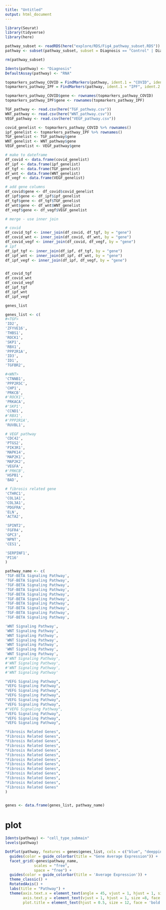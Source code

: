 ```yaml
---
title: "Untitled"
output: html_document
---
```


```r
library(Seurat)
library(tidyverse)
library(here)
```

```r
pathway_subset <- readRDS(here("explore/RDS/Fig4_pathway_subset.RDS"))
pathway <- subset(pathway_subset, subset = Diagnosis == "Control" | Diagnosis == "COVID" | Diagnosis == "IPF")

rm(pathway_subset)
```

```r
Idents(pathway) <- "Diagnosis"
DefaultAssay(pathway) <- "RNA"

topmarkers_pathway_COVID = FindMarkers(pathway, ident.1 = "COVID", ident.2 = "IPF", only.pos = TRUE, min.pct = 0.25, logfc.threshold = 0.25)
topmarkers_pathway_IPF = FindMarkers(pathway, ident.1 = "IPF", ident.2 = "COVID", only.pos = TRUE, min.pct = 0.25, logfc.threshold = 0.25)

topmarkers_pathway_COVID$gene <- rownames(topmarkers_pathway_COVID)
topmarkers_pathway_IPF$gene <- rownames(topmarkers_pathway_IPF)

TGF_pathway <- read.csv(here("TGF_pathway.csv"))
WNT_pathway <- read.csv(here("WNT_pathway.csv"))
VEGF_pathway <- read.csv(here("VEGF_pathway.csv"))
```

```r
covid_genelist <- topmarkers_pathway_COVID %>% rownames()
ipf_genelist <- topmarkers_pathway_IPF %>% rownames()
TGF_genelist <- TGF_pathway$gene
WNT_genelist <- WNT_pathway$gene 
VEGF_genelist <- VEGF_pathway$gene

# make to dateframe 
df_covid <- data.frame(covid_genelist)
df_ipf <- data.frame(ipf_genelist)
df_tgf <- data.frame(TGF_genelist)
df_wnt <- data.frame(WNT_genelist)
df_vegf <- data.frame(VEGF_genelist)

# add gene columns 
df_covid$gene <- df_covid$covid_genelist
df_ipf$gene <- df_ipf$ipf_genelist
df_tgf$gene <- df_tgf$TGF_genelist
df_wnt$gene <- df_wnt$WNT_genelist
df_vegf$gene <- df_vegf$VEGF_genelist

```

```r
# merge - use inner join  

# covid 
df_covid_tgf <- inner_join(df_covid, df_tgf, by = "gene")
df_covid_wnt <- inner_join(df_covid, df_wnt, by = "gene")
df_covid_vegf <- inner_join(df_covid, df_vegf, by = "gene")
# ipf 
df_ipf_tgf <- inner_join(df_ipf, df_tgf, by = "gene")
df_ipf_wnt <- inner_join(df_ipf, df_wnt, by = "gene")
df_ipf_vegf <- inner_join(df_ipf, df_vegf, by = "gene")


df_covid_tgf
df_covid_wnt
df_covid_vegf
df_ipf_tgf
df_ipf_wnt
df_ipf_vegf
```

```r
genes_list
```


```r
genes_list <- c(
#<TGF> 
'ID2',
'ZFYVE16',
'THBS1',
'ROCK1',
'SKP1',
'RBX1',
'PPP2R1A',
'ID3',
'ID1',
'TGFBR2',

#<WNT>
'CTNNB1',
'PPP2R5C',
'CHP1',
'PRKCB',
#'ROCK1',
'PRKACA',
#'SKP1',
'CCND1',
#'RBX1',
#'PPP2R1A',
'RUVBL1', 

# VEGF pathway
'CDC42',
'PTGS2',
'PIK3R1',
'MAPK14',
'MAP2K1',
'MAP2K2',
'VEGFA',
#'PRKCB',
'HSPB1',
'BAD',

# fibrosis related gene 
'CTHRC1', 
'COL1A1', 
'COL3A1',
'PDGFRA',
'ELN', 
'ACTA2',

'SPINT2',
'FGFR4',
'GPC3', 
'NPNT', 
'CES1',

'SERPINF1', 
'PI16'
)

pathway_name <- c(
'TGF-BETA Signaling Pathway',
'TGF-BETA Signaling Pathway',
'TGF-BETA Signaling Pathway',
'TGF-BETA Signaling Pathway',
'TGF-BETA Signaling Pathway',
'TGF-BETA Signaling Pathway',
'TGF-BETA Signaling Pathway',
'TGF-BETA Signaling Pathway',
'TGF-BETA Signaling Pathway',
'TGF-BETA Signaling Pathway',

'WNT Signaling Pathway',
'WNT Signaling Pathway',
'WNT Signaling Pathway',
'WNT Signaling Pathway',
'WNT Signaling Pathway',
'WNT Signaling Pathway',
'WNT Signaling Pathway',
#'WNT Signaling Pathway',
#'WNT Signaling Pathway',
#'WNT Signaling Pathway',
#'WNT Signaling Pathway'

"VEFG Signaling Pathway",
"VEFG Signaling Pathway",
"VEFG Signaling Pathway",
"VEFG Signaling Pathway",
"VEFG Signaling Pathway",
"VEFG Signaling Pathway",
#"VEFG Signaling Pathway",
"VEFG Signaling Pathway",
"VEFG Signaling Pathway",
"VEFG Signaling Pathway",

"Fibrosis Related Genes",
"Fibrosis Related Genes",
"Fibrosis Related Genes",
"Fibrosis Related Genes",
"Fibrosis Related Genes",
"Fibrosis Related Genes",
"Fibrosis Related Genes",
"Fibrosis Related Genes",
"Fibrosis Related Genes",
"Fibrosis Related Genes",
"Fibrosis Related Genes",
"Fibrosis Related Genes",
"Fibrosis Related Genes"
)


genes <- data.frame(genes_list, pathway_name)

```

# plot 
```r
Idents(pathway) <- "cell_type_submain"
levels(pathway)
```
```r
DotPlot(pathway, features = genes$genes_list, cols = c("blue", "deeppink3", "red"), dot.scale = 5, split.by = "Diagnosis", assay = "RNA") +
  guides(color = guide_colorbar(title = "Gene Average Expression")) + 
  facet_grid(~genes$pathway_name,
             scales = "free",
             space = "free") + 
  guides(color = guide_colorbar(title = 'Average Expression')) + 
  theme_classic() + 
  RotatedAxis() + 
  labs(title = "Pathway") + 
  theme(axis.text.x = element_text(angle = 45, vjust = 1, hjust = 1, size = 8, face = 'bold'),
        axis.text.y = element_text(vjust = 1, hjust = 1, size =8, face = 'bold'),
        plot.title = element_text(hjust = 0.5, size = 12, face = 'bold'), legend.position = 'right') 

```









